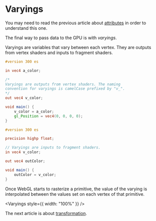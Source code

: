 # Varyings

You may need to read the previous article about [attributes](/a/webgl/uniforms) in order to understand this one.

The final way to pass data to the GPU is with *varyings*.

Varyings are variables that vary between each vertex. They are outputs from vertex shaders and inputs to fragment shaders.

```glsl
#version 300 es

in vec4 a_color;

/*
Varyings are outputs from vertex shaders. The naming
convention for varyings is camelCase prefixed by "v_".
*/
out vec4 v_color;

void main() {
	v_color = a_color;
	gl_Position = vec4(0, 0, 0, 0);
}
```

```glsl
#version 300 es

precision highp float;

// Varyings are inputs to fragment shaders.
in vec4 v_color;

out vec4 outColor;

void main() {
	outColor = v_color;
}
```

Once WebGL starts to rasterize a primitive, the value of the varying is interpolated between the values set on each
vertex of that primitive.


<Varyings style={{ width: "100%" }} />

The next article is about [transformation](/a/webgl/transformation).
